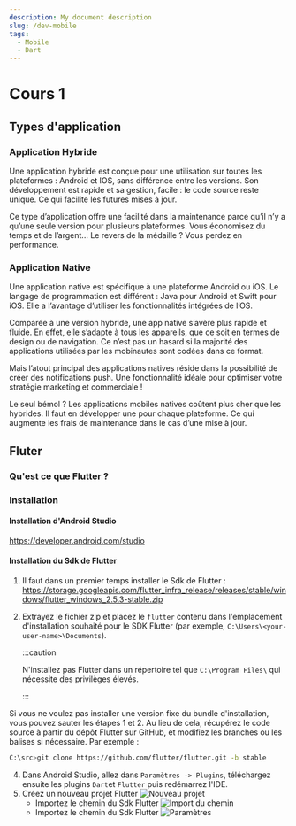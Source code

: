 ```yaml
---
description: My document description
slug: /dev-mobile
tags:
  - Mobile
  - Dart
---
```


# Cours 1

## Types d'application

### Application Hybride

Une application hybride est conçue pour une utilisation sur toutes les plateformes : Android et IOS, sans différence entre les versions. Son développement est rapide et sa gestion, facile : le code source reste unique. Ce qui facilite les futures mises à jour.

Ce type d’application offre une facilité dans la maintenance parce qu’il n’y a qu’une seule version pour plusieurs plateformes. Vous économisez du temps et de l’argent... Le revers de la médaille ? Vous perdez en performance.

### Application Native

Une application native est spécifique à une plateforme Android ou iOS. Le langage de programmation est différent : Java pour Android et Swift pour iOS. Elle a l’avantage d’utiliser les fonctionnalités intégrées de l’OS.

Comparée à une version hybride, une app native s’avère plus rapide et fluide. En effet, elle s’adapte à tous les appareils, que ce soit en termes de design ou de navigation. Ce n’est pas un hasard si la majorité des applications utilisées par les mobinautes sont codées dans ce format.

Mais l’atout principal des applications natives réside dans la possibilité de créer des notifications push. Une fonctionnalité idéale pour optimiser votre stratégie marketing et commerciale !

Le seul bémol ? Les applications mobiles natives coûtent plus cher que les hybrides. Il faut en développer une pour chaque plateforme. Ce qui augmente les frais de maintenance dans le cas d’une mise à jour.

## Fluter

### Qu'est ce que Flutter ?

### Installation

#### Installation d'Android Studio

https://developer.android.com/studio

#### Installation du Sdk de Flutter

1. Il faut dans un premier temps installer le Sdk de Flutter : https://storage.googleapis.com/flutter_infra_release/releases/stable/windows/flutter_windows_2.5.3-stable.zip
2. Extrayez le fichier zip et placez le `flutter` contenu dans l'emplacement d'installation souhaité pour le SDK Flutter (par exemple, `C:\Users\<your-user-name>\Documents`).
   
   :::caution

    N'installez pas Flutter dans un répertoire tel que `C:\Program Files\` qui nécessite des privilèges élevés.

    :::

Si vous ne voulez pas installer une version fixe du bundle d'installation, vous pouvez sauter les étapes 1 et 2. Au lieu de cela, récupérez le code source à partir du dépôt Flutter sur GitHub, et modifiez les branches ou les balises si nécessaire. Par exemple :
```bash
C:\src>git clone https://github.com/flutter/flutter.git -b stable
```

4. Dans Android Studio, allez dans `Paramètres -> Plugins`, téléchargez ensuite les plugins `Dart`et `Flutter` puis redémarrez l'IDE.
5. Créez un nouveau projet Flutter
   ![Nouveau projet](2021-11-09.png)
    * Importez le chemin du Sdk Flutter
    ![Import du chemin](Screenshot_2021-11-09_103041.png)
    * Importez le chemin du Sdk Flutter
    ![Paramètres](paramètres.png)